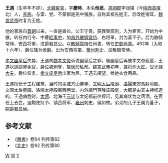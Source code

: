 '''王遇'''（生卒年不詳），[[北魏|北魏]][[宦官|宦官]]，字'''慶時'''，本名'''他恶'''。[[馮翊郡|馮翊郡]]李润镇（今[[陕西|陕西]][[高陵|高陵]]北）人，[[羌族|羌族]]。与雷、党、不蒙都是羌中强族。自称其祖先姓王，后改姓钳耳，[[魏宣武帝|魏宣武帝]]时复为王姓。

他的家族自[[晋朝|晋朝]]以来，一直是酋长。父王守貴。获罪受腐刑，入为宦官，开始为中散。转任内行令、中曹[[給事中|給事中]]，加[[員外|員外]][[散騎常侍|散騎常侍]]、右将軍，封为富平子。后为散騎常侍、安西将軍，进爵宕昌公。以[[散騎常侍|散騎常侍]]任尚書，转任[[吏部尚書|吏部尚書]]。492年（太和十六年），爵位降为[[侯爵|侯爵]]。出为安西将軍、[[華州|華州]][[刺史|刺史]]，加散騎常侍。

[[孝文幽皇后|孝文幽皇后]]失势，王遇向[[魏孝文帝|魏孝文帝]]诉说幽皇后之罪。後幽皇后再被孝文帝寵愛，王遇以誹謗罪免官，爵位被剥奪，蟄居於私邸。魏宣武帝初年，兼[[将作大匠|将作大匠]]。受[[光禄大夫|光禄大夫]]，爵位恢复。[[孝文废皇后|孝文废皇后]]出家为尼，王遇去探望，给她衣食用品。

王遇擅长于工程建筑，当时的[[平城遗址|平城]]方山佛寺、[[文明太后|文明太后]]陵廟、[[洛陽|洛陽]]東郊馬射壇殿、文昭太后墓園、洛陽太極殿東西两堂、内外諸門等陵庙殿庭，大都是由其主持修造的。王遇病危时，[[太傅|太傅]]、北海王[[元详|元详]]与太妃都前往探问，见其病状为之落泪。在官任上去世。追贈使持节、镇西将军、[[雍州|雍州]]刺史，侯如故。弟弟的儿子王厲为養子，嗣爵宕昌侯。
==参考文献==
* 《[[魏書|魏書]]》卷94 列传第82
* 《[[北史|北史]]》卷92 列传第80

[[Category:北魏宦官|W]]
[[Category:北魏侯爵|W]]
[[Category:王姓|Y]]